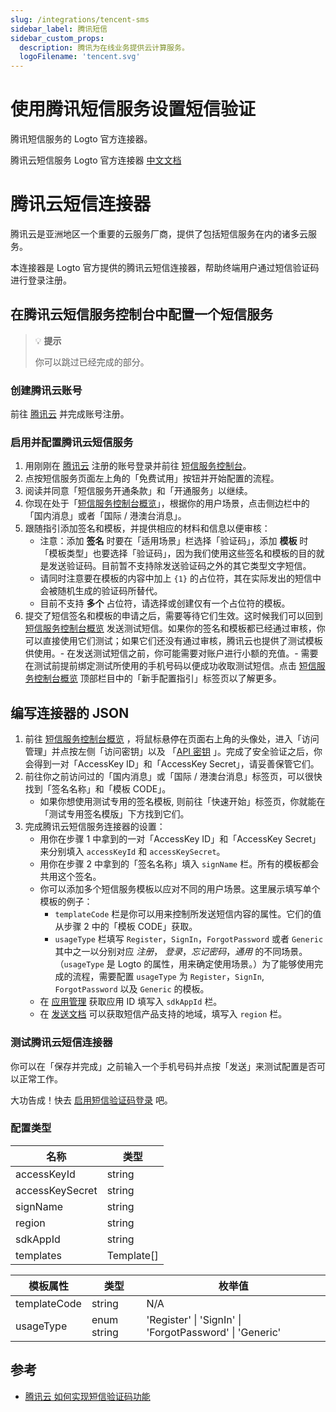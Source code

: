 ```yaml
---
slug: /integrations/tencent-sms
sidebar_label: 腾讯短信
sidebar_custom_props:
  description: 腾讯为在线业务提供云计算服务。
  logoFilename: 'tencent.svg'
---
```



# 使用腾讯短信服务设置短信验证

腾讯短信服务的 Logto 官方连接器。

<GuideTip />

腾讯云短信服务 Logto 官方连接器 [中文文档](#腾讯云短信连接器)

# 腾讯云短信连接器

腾讯云是亚洲地区一个重要的云服务厂商，提供了包括短信服务在内的诸多云服务。

本连接器是 Logto 官方提供的腾讯云短信连接器，帮助终端用户通过短信验证码进行登录注册。

## 在腾讯云短信服务控制台中配置一个短信服务

> 💡 **提示**
>
> 你可以跳过已经完成的部分。

### 创建腾讯云账号

前往 [腾讯云](https://cloud.tencent.com/) 并完成账号注册。

### 启用并配置腾讯云短信服务

1. 用刚刚在 [腾讯云](https://cloud.tencent.com/)
   注册的账号登录并前往 [短信服务控制台](https://cloud.tencent.com/product/sms)。
2. 点按短信服务页面左上角的「免费试用」按钮并开始配置的流程。
3. 阅读并同意「短信服务开通条款」和「开通服务」以继续。
4. 你现在处于「[短信服务控制台概览](https://console.cloud.tencent.com/smsv2)」，根据你的用户场景，点击侧边栏中的「国内消息」或者「国际 / 港澳台消息」。
5. 跟随指引添加签名和模板，并提供相应的材料和信息以便审核：
   - 注意：添加 **签名** 时要在「适用场景」栏选择「验证码」，添加 **模板**
     时「模板类型」也要选择「验证码」，因为我们使用这些签名和模板的目的就是发送验证码。目前暂不支持除发送验证码之外的其它类型文字短信。
   - 请同时注意要在模板的内容中加上 `{1}` 的占位符，其在实际发出的短信中会被随机生成的验证码所替代。
   - 目前不支持 **多个** 占位符，请选择或创建仅有一个占位符的模板。
6. 提交了短信签名和模板的申请之后，需要等待它们生效。这时候我们可以回到 [短信服务控制台概览](https://console.cloud.tencent.com/smsv2)
   发送测试短信。如果你的签名和模板都已经通过审核，你可以直接使用它们测试；如果它们还没有通过审核，腾讯云也提供了测试模板供使用。- 在发送测试短信之前，你可能需要对账户进行小额的充值。- 需要在测试前提前绑定测试所使用的手机号码以便成功收取测试短信。点击 [短信服务控制台概览](https://console.cloud.tencent.com/smsv2)
   顶部栏目中的「新手配置指引」标签页以了解更多。

## 编写连接器的 JSON

1. 前往 [短信服务控制台概览](https://console.cloud.tencent.com/smsv2)
   ，将鼠标悬停在页面右上角的头像处，进入「访问管理」并点按左侧「访问密钥」以及 「[API 密钥](https://console.cloud.tencent.com/cam/capi)
   」。完成了安全验证之后，你会得到一对「AccessKey ID」和「AccessKey Secret」，请妥善保管它们。
2. 前往你之前访问过的「国内消息」或「国际 / 港澳台消息」标签页，可以很快找到「签名名称」和「模板 CODE」。
   - 如果你想使用测试专用的签名模板, 则前往「快速开始」标签页，你就能在「测试专用签名模版」下方找到它们。
3. 完成腾讯云短信服务连接器的设置：
   - 用你在步骤 1 中拿到的一对「AccessKey ID」和「AccessKey Secret」来分别填入 `accessKeyId` 和 `accessKeySecret`。
   - 用你在步骤 2 中拿到的「签名名称」填入 `signName` 栏。所有的模板都会共用这个签名。
   - 你可以添加多个短信服务模板以应对不同的用户场景。这里展示填写单个模板的例子：
     - `templateCode` 栏是你可以用来控制所发送短信内容的属性。它们的值从步骤 2 中的「模板 CODE」获取。
     - `usageType` 栏填写 `Register`，`SignIn`，`ForgotPassword` 或者 `Generic` 其中之一以分别对应 _注册_，
       _登录_，_忘记密码_，_通用_ 的不同场景。（`usageType` 是 Logto 的属性，用来确定使用场景。）为了能够使用完成的流程，需要配置 `usageType` 为 `Register`，`SignIn`, `ForgotPassword` 以及 `Generic` 的模板。
   - 在 [应用管理](https://console.cloud.tencent.com/smsv2/app-manage) 获取应用 ID 填写入 `sdkAppId` 栏。
   - 在 [发送文档](https://cloud.tencent.com/document/api/382/52071#.E5.9C.B0.E5.9F.9F.E5.88.97.E8.A1.A8)
     可以获取短信产品支持的地域，填写入 `region` 栏。

### 测试腾讯云短信连接器

你可以在「保存并完成」之前输入一个手机号码并点按「发送」来测试配置是否可以正常工作。

大功告成！快去 [启用短信验证码登录](/connectors/sms-connectors/#enable-phone-number-sign-up-or-sign-in)
吧。

### 配置类型

| 名称            | 类型       |
| --------------- | ---------- |
| accessKeyId     | string     |
| accessKeySecret | string     |
| signName        | string     |
| region          | string     |
| sdkAppId        | string     |
| templates       | Template[] |

| 模板属性     | 类型        | 枚举值                                                  |
| ------------ | ----------- | ------------------------------------------------------- |
| templateCode | string      | N/A                                                     |
| usageType    | enum string | 'Register' \| 'SignIn' \| 'ForgotPassword' \| 'Generic' |

## 参考

- [腾讯云 如何实现短信验证码功能](https://cloud.tencent.com/document/product/382/43070)
